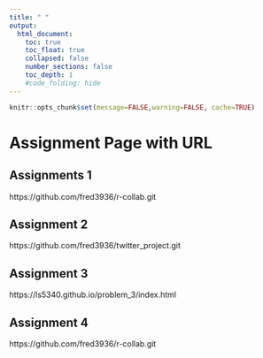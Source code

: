 ```yaml
---
title: " "
output:
  html_document:
    toc: true
    toc_float: true
    collapsed: false
    number_sections: false
    toc_depth: 1
    #code_folding: hide
---
```


```r
knitr::opts_chunk$set(message=FALSE,warning=FALSE, cache=TRUE)
```


# Assignment Page with URL

## Assignments 1
https://github.com/fred3936/r-collab.git 

## Assignment 2

https://github.com/fred3936/twitter_project.git

## Assignment 3

https://ls5340.github.io/problem_3/index.html

## Assignment 4
https://github.com/fred3936/r-collab.git 




